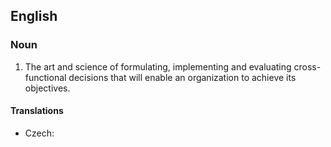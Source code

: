 ==English==
{{wikipedia}}
===Noun===
{{en-noun|-|head=[[strategic]] [[management]]}}

# {{context|management}} The art and science of formulating, implementing and evaluating cross-functional decisions that will enable an organization to achieve its objectives.

====Translations====
{{trans-top|art and science}}
* Czech: {{t-|cs|strategické řízení|n}}
{{trans-mid}}
{{trans-bottom}}
